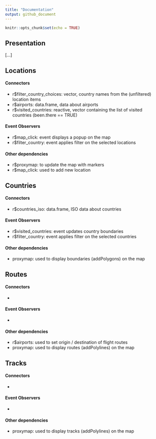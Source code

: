 ```yaml
---
title: "Documentation"
output: github_document
---
```


```r
knitr::opts_chunk$set(echo = TRUE)
```

## Presentation

[...]

## Locations

#### Connectors

-   r\$filter_country_choices: vector, country names from the (unfiltered) location items
-   r\$airports: data.frame, data about airports
-   r\$visited_countries: reactive, vector containing the list of visited countries (been.there == TRUE)

#### Event Observers

-   r\$map_click: event displays a popup on the map
-   r\$filter_country: event applies filter on the selected locations

#### Other dependencies

-   r\$proxymap: to update the map with markers
-   r\$map_click: used to add new location

## Countries

#### Connectors

-   r\$countries_iso: data.frame, ISO data about countries

#### Event Observers

- r$visited_countries: event updates country boundaries
- r$filter_country: event applies filter on the selected countries

#### Other dependencies

- proxymap: used to display boundaries (addPolygons) on the map


## Routes

#### Connectors

-   

#### Event Observers

- 

#### Other dependencies

- r$airports: used to set origin / destination of flight routes
- proxymap: used to display routes (addPolylines) on the map


## Tracks

#### Connectors

-   

#### Event Observers

- 

#### Other dependencies

- proxymap: used to display tracks (addPolylines) on the map

